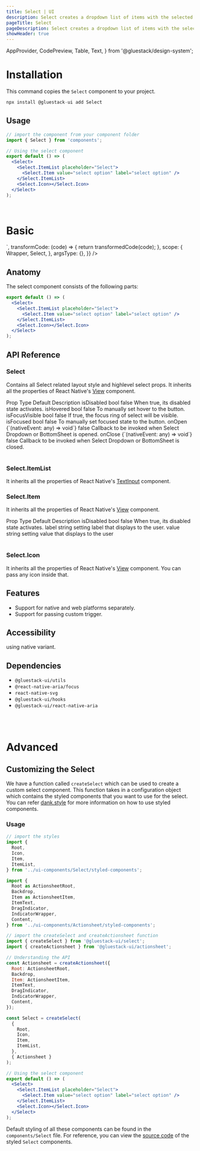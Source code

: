 ```yaml
---
title: Select | UI
description: Select creates a dropdown list of items with the selected item in closed view.
pageTitle: Select
pageDescription: Select creates a dropdown list of items with the selected item in closed view.
showHeader: true
---
```



<Meta title="components/Select" />

  AppProvider,
  CodePreview,
  Table,
  Text,
} from '@gluestack/design-system';


# Installation

This command copies the `Select` component to your project.

```jsx
npx install @gluestack-ui add Select
```

## Usage

```jsx
// import the component from your component folder
import { Select } from 'components';

// Using the select component
export default () => (
  <Select>
    <Select.ItemList placeholder="Select">
      <Select.Item value="select option" label="select option" />
    </Select.ItemList>
    <Select.Icon></Select.Icon>
  </Select>
);
```

<br />

# Basic

<AppProvider>
  <CodePreview
    showComponentRenderer={true}
    showArgsController={false}
    metaData={{
      code: `
 <Select>
  <Select.ItemList placeholder="Select">
    <Select.Item value="select option" label="select option" />
    <Select.Item value="select option 1" label="select option 1" />
    <Select.Item value="select option 2" label="select option 2" />
    <Select.Item value="select option 3" label="select option 3" />
  </Select.ItemList>
  <Select.Icon></Select.Icon>
</Select>
`,
      transformCode: (code) => {
        return transformedCode(code);
      },
      scope: {
        Wrapper,
        Select,
      },
      argsType: {},
    }}
  />
</AppProvider>
<br />

## Anatomy

The select component consists of the following parts:

```jsx
export default () => (
  <Select>
    <Select.ItemList placeholder="Select">
      <Select.Item value="select option" label="select option" />
    </Select.ItemList>
    <Select.Icon></Select.Icon>
  </Select>
);
```

## API Reference

### Select

Contains all Select related layout style and highlevel select props.
It inherits all the properties of React Native's [View](https://reactnative.dev/docs/view#props) component.

<AppProvider>
  <Table>
    <Table.THead sx={{ _dark: { bg: '$gray800' }, _light: { bg: '$gray100' } }}>
      <Table.TR>
        <Table.TH>
          <Text>Prop</Text>
        </Table.TH>
        <Table.TH>
          <Text>Type</Text>
        </Table.TH>
        <Table.TH>
          <Text>Default</Text>
        </Table.TH>
        <Table.TH>
          <Text>Description</Text>
        </Table.TH>
      </Table.TR>
    </Table.THead>
    <Table.TBody>
      <Table.TR>
        <Table.TD>
          <Text>isDisabled</Text>
        </Table.TD>
        <Table.TD>
          <Text>bool</Text>
        </Table.TD>
        <Table.TD>
          <Text>false</Text>
        </Table.TD>
        <Table.TD>
          <Text>When true, its disabled state activates.</Text>
        </Table.TD>
      </Table.TR>
      <Table.TR>
        <Table.TD>
          <Text>isHovered</Text>
        </Table.TD>
        <Table.TD>
          <Text>bool</Text>
        </Table.TD>
        <Table.TD>
          <Text>false</Text>
        </Table.TD>
        <Table.TD>
          <Text>To manually set hover to the button.</Text>
        </Table.TD>
      </Table.TR>
      <Table.TR>
        <Table.TD>
          <Text>isFocusVisible</Text>
        </Table.TD>
        <Table.TD>
          <Text>bool</Text>
        </Table.TD>
        <Table.TD>
          <Text>false</Text>
        </Table.TD>
        <Table.TD>
          <Text>If true, the focus ring of select will be visible.</Text>
        </Table.TD>
      </Table.TR>
      <Table.TR>
        <Table.TD>
          <Text>isFocused</Text>
        </Table.TD>
        <Table.TD>
          <Text>bool</Text>
        </Table.TD>
        <Table.TD>
          <Text>false</Text>
        </Table.TD>
        <Table.TD>
          <Text>To manually set focused state to the button.</Text>
        </Table.TD>
      </Table.TR>
      <Table.TR>
        <Table.TD>
          <Text>onOpen</Text>
        </Table.TD>
        <Table.TD>
          <Text>{`(nativeEvent: any) => void`}</Text>
        </Table.TD>
        <Table.TD>
          <Text>false</Text>
        </Table.TD>
        <Table.TD>
          <Text>
            Callback to be invoked when Select Dropdown or BottomSheet is
            opened.
          </Text>
        </Table.TD>
      </Table.TR>
      <Table.TR>
        <Table.TD>
          <Text>onClose</Text>
        </Table.TD>
        <Table.TD>
          <Text>{`(nativeEvent: any) => void`}</Text>
        </Table.TD>
        <Table.TD>
          <Text>false</Text>
        </Table.TD>
        <Table.TD>
          <Text>
            Callback to be invoked when Select Dropdown or BottomSheet is
            closed.
          </Text>
        </Table.TD>
      </Table.TR>
    </Table.TBody>
  </Table>
</AppProvider>

### Select.ItemList

It inherits all the properties of React Native's [TextInput](https://reactnative.dev/docs/textInput#props) component.

### Select.Item

It inherits all the properties of React Native's [View](https://reactnative.dev/docs/view#props) component.

<AppProvider>
  <Table>
    <Table.THead sx={{ _dark: { bg: '$gray800' }, _light: { bg: '$gray100' } }}>
      <Table.TR>
        <Table.TH>
          <Text>Prop</Text>
        </Table.TH>
        <Table.TH>
          <Text>Type</Text>
        </Table.TH>
        <Table.TH>
          <Text>Default</Text>
        </Table.TH>
        <Table.TH>
          <Text>Description</Text>
        </Table.TH>
      </Table.TR>
    </Table.THead>
    <Table.TBody>
      <Table.TR>
        <Table.TD>
          <Text>isDisabled</Text>
        </Table.TD>
        <Table.TD>
          <Text>bool</Text>
        </Table.TD>
        <Table.TD>
          <Text>false</Text>
        </Table.TD>
        <Table.TD>
          <Text>When true, its disabled state activates.</Text>
        </Table.TD>
      </Table.TR>
      <Table.TR>
        <Table.TD>
          <Text>label</Text>
        </Table.TD>
        <Table.TD>
          <Text>string</Text>
        </Table.TD>
        <Table.TD>
          <Text></Text>
        </Table.TD>
        <Table.TD>
          <Text>setting label that displays to the user.</Text>
        </Table.TD>
      </Table.TR>
      <Table.TR>
        <Table.TD>
          <Text>value</Text>
        </Table.TD>
        <Table.TD>
          <Text>string</Text>
        </Table.TD>
        <Table.TD>
          <Text></Text>
        </Table.TD>
        <Table.TD>
          <Text>setting value that displays to the user</Text>
        </Table.TD>
      </Table.TR>
    </Table.TBody>
  </Table>
</AppProvider>

### Select.Icon

It inherits all the properties of React Native's [View](https://reactnative.dev/docs/view#props) component.
You can pass any icon inside that.

## Features

- Support for native and web platforms separately.
- Support for passing custom trigger.

## Accessibility

using native variant.

## Dependencies

- `@gluestack-ui/utils`
- `@react-native-aria/focus`
- `react-native-svg`
- `@gluestack-ui/hooks`
- `@gluestack-ui/react-native-aria`

<br />
<br />

# Advanced

## Customizing the Select

We have a function called `createSelect` which can be used to create a custom select component. This function takes in a configuration object which contains the styled components that you want to use for the select. You can refer [dank.style](https://dank.style/) for more information on how to use styled components.

### Usage

```jsx
// import the styles
import {
  Root,
  Icon,
  Item,
  ItemList,
} from '../ui-components/Select/styled-components';

import {
  Root as ActionsheetRoot,
  Backdrop,
  Item as ActionsheetItem,
  ItemText,
  DragIndicator,
  IndicatorWrapper,
  Content,
} from '../ui-components/Actionsheet/styled-components';

// import the createSelect and createActionsheet function
import { createSelect } from '@gluestack-ui/select';
import { createActionsheet } from '@gluestack-ui/actionsheet';

// Understanding the API
const Actionsheet = createActionsheet({
  Root: ActionsheetRoot,
  Backdrop,
  Item: ActionsheetItem,
  ItemText,
  DragIndicator,
  IndicatorWrapper,
  Content,
});

const Select = createSelect(
  {
    Root,
    Icon,
    Item,
    ItemList,
  },
  { Actionsheet }
);

// Using the select component
export default () => (
  <Select>
    <Select.ItemList placeholder="Select">
      <Select.Item value="select option" label="select option" />
    </Select.ItemList>
    <Select.Icon></Select.Icon>
  </Select>
);
```

Default styling of all these components can be found in the `components/Select` file. For reference, you can view the [source code](https://github.com/gluestack/universa11y/blob/development/example/storybook/src/ui-components/Select/index.tsx) of the styled `Select` components.
